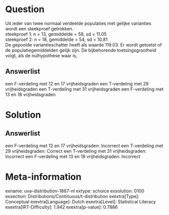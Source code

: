 Question
========

Uit ieder van twee normaal verdeelde populaties met gelijke varianties
wordt een steekproef getrokken.\
steekproef 1: n = 13, gemiddelde = 58, sd = 11.05\
steekproef 2: n = 18, gemiddelde = 54, sd = 10.81\
De gepoolde variantieschatter heeft als waarde 119.03. Er wordt getoetst
of de populatiegemiddelden gelijk zijn. De bijbehorende
toetsingsgrootheid volgt, als de nulhypothese waar is,

Answerlist
----------

een F-verdeling met 12 en 17 vrijheidsgraden
een T-verdeling met 29 vrijheidsgraden
een T-verdeling met 31 vrijheidsgraden
een F-verdeling met 13 en 18 vrijheidsgraden

Solution
========

Answerlist
----------

een F-verdeling met 12 en 17 vrijheidsgraden: Incorrect
een T-verdeling met 29 vrijheidsgraden: Correct
een T-verdeling met 31 vrijheidsgraden: Incorrect
een F-verdeling met 13 en 18 vrijheidsgraden: Incorrect

Meta-information
================
exname: uva-distribution-1867-nl
extype: schoice
exsolution: 0100
exsection: Distributions/Continuous/t-distribution
exextra[Type]: Conceptual
exextra[Language]: Dutch
exextra[Level]: Statistical Literacy
exextra[IRT-Difficulty]: 1.942
exextra[p-value]: 0.7886

